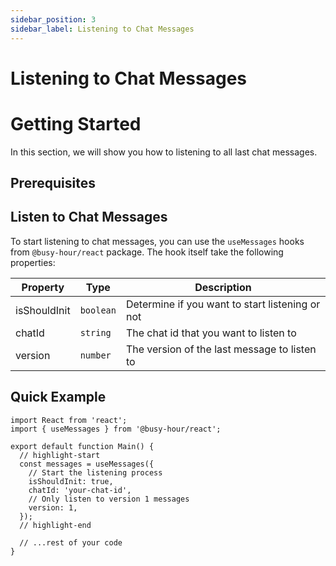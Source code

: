 ```yaml
---
sidebar_position: 3
sidebar_label: Listening to Chat Messages
---
```


# Listening to Chat Messages



# Getting Started

In this section, we will show you how to listening to all last chat messages.

## Prerequisites

<GettingStartedPrerequisites />

## Listen to Chat Messages

To start listening to chat messages, you can use the `useMessages` hooks from `@busy-hour/react` package. The hook itself take the following properties:

| Property     | Type                            | Description                                     |
| ------------ | ------------------------------- | ----------------------------------------------- |
| isShouldInit | `boolean`                       | Determine if you want to start listening or not |
| chatId       | `string`                        | The chat id that you want to listen to          |
| version      | `number`                        | The version of the last message to listen to    |

## Quick Example

```tsx title="src/main.tsx"
import React from 'react';
import { useMessages } from '@busy-hour/react';

export default function Main() {
  // highlight-start
  const messages = useMessages({
    // Start the listening process
    isShouldInit: true,
    chatId: 'your-chat-id',
    // Only listen to version 1 messages
    version: 1,
  });
  // highlight-end

  // ...rest of your code
}

```
